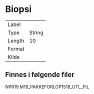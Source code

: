 
# Biopsi

| | |
|----|----|
| Label    |  |
| Type     | String |
| Length   | 10    |
| Format   |  |
| Kilde    |   |

## Finnes i følgende filer

NPR19.M19_PAKKEFORLOP1518_UTL_FIL

